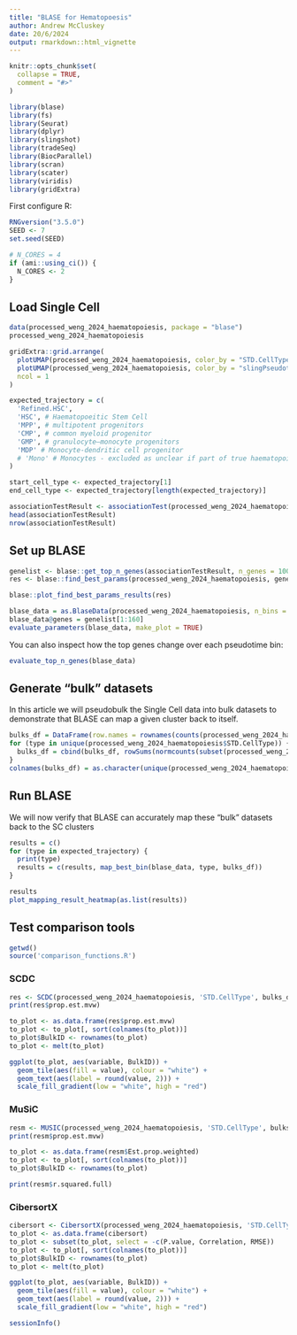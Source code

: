```yaml
---
title: "BLASE for Hematopoesis"
author: Andrew McCluskey
date: 20/6/2024
output: rmarkdown::html_vignette
---
```


```r
knitr::opts_chunk$set(
  collapse = TRUE,
  comment = "#>"
)
```

```r
library(blase)
library(fs)
library(Seurat)
library(dplyr)
library(slingshot)
library(tradeSeq)
library(BiocParallel)
library(scran)
library(scater)
library(viridis)
library(gridExtra)
```

First configure R:
```r
RNGversion("3.5.0")
SEED <- 7
set.seed(SEED)
```

```r
# N_CORES = 4
if (ami::using_ci()) {
  N_CORES <- 2
}
```

## Load Single Cell
```r
data(processed_weng_2024_haematopoiesis, package = "blase")
processed_weng_2024_haematopoiesis

gridExtra::grid.arrange(
  plotUMAP(processed_weng_2024_haematopoiesis, color_by = "STD.CellType", text_by = "STD.CellType"),
  plotUMAP(processed_weng_2024_haematopoiesis, color_by = "slingPseudotime_1"),
  ncol = 1
)
```


```r
expected_trajectory = c(
  'Refined.HSC',
  'HSC', # Haematopoeitic Stem Cell
  'MPP', # multipotent progenitors
  'CMP', # common myeloid progenitor
  'GMP', # granulocyte–monocyte progenitors
  'MDP' # Monocyte-dendritic cell progenitor
  # 'Mono' # Monocytes - excluded as unclear if part of true haematopoiesis process or mature and BM resident
)

start_cell_type <- expected_trajectory[1]
end_cell_type <- expected_trajectory[length(expected_trajectory)]
```



```r
associationTestResult <- associationTest(processed_weng_2024_haematopoiesis, lineages = T, global = F, contrastType = "consecutive")
head(associationTestResult)
nrow(associationTestResult)
```
## Set up BLASE
```r
genelist <- blase::get_top_n_genes(associationTestResult, n_genes = 1000, lineage = 1)
res <- blase::find_best_params(processed_weng_2024_haematopoiesis, genelist, split_by = "pseudotime_range", bins_count_range = c(4, 5, 6, 7, 8, 9, 10), gene_count_range = c(10, 20, 40, 60, 80, 100, 120, 140, 160, 180, 200, 220, 240, 260, 280, 300, 320, 340, 360))

blase::plot_find_best_params_results(res)
```

```r
blase_data = as.BlaseData(processed_weng_2024_haematopoiesis, n_bins = 7)
blase_data@genes = genelist[1:160]
evaluate_parameters(blase_data, make_plot = TRUE)
```
You can also inspect how the top genes change over each pseudotime bin:

```r
evaluate_top_n_genes(blase_data)
```

## Generate "bulk" datasets
In this article we will pseudobulk the Single Cell data into bulk datasets to demonstrate that
BLASE can map a given cluster back to itself.
```r
bulks_df = DataFrame(row.names = rownames(counts(processed_weng_2024_haematopoiesis)))
for (type in unique(processed_weng_2024_haematopoiesis$STD.CellType)) {
  bulks_df = cbind(bulks_df, rowSums(normcounts(subset(processed_weng_2024_haematopoiesis, , STD.CellType == type))))
}
colnames(bulks_df) = as.character(unique(processed_weng_2024_haematopoiesis$STD.CellType))
```

## Run BLASE
We will now verify that BLASE can accurately map these "bulk" datasets back to the SC clusters

```r
results = c()
for (type in expected_trajectory) {
  print(type)
  results = c(results, map_best_bin(blase_data, type, bulks_df))
}
```

```r
results
plot_mapping_result_heatmap(as.list(results))
```
## Test comparison tools
```r
getwd()
source('comparison_functions.R')
```

### SCDC
```r
res <- SCDC(processed_weng_2024_haematopoiesis, 'STD.CellType', bulks_df, 'Sample')
print(res$prop.est.mvw)

to_plot <- as.data.frame(res$prop.est.mvw)
to_plot <- to_plot[, sort(colnames(to_plot))]
to_plot$BulkID <- rownames(to_plot)
to_plot <- melt(to_plot)

ggplot(to_plot, aes(variable, BulkID)) +
  geom_tile(aes(fill = value), colour = "white") +
  geom_text(aes(label = round(value, 2))) +
  scale_fill_gradient(low = "white", high = "red")
```

### MuSiC
```r
resm <- MUSIC(processed_weng_2024_haematopoiesis, 'STD.CellType', bulks_df, 'Sample')
print(resm$prop.est.mvw)

to_plot <- as.data.frame(resm$Est.prop.weighted)
to_plot <- to_plot[, sort(colnames(to_plot))]
to_plot$BulkID <- rownames(to_plot)

print(resm$r.squared.full)
```

### CibersortX

```r
cibersort <- CibersortX(processed_weng_2024_haematopoiesis, 'STD.CellType', bulks_df, N_CORES)
to_plot <- as.data.frame(cibersort)
to_plot <- subset(to_plot, select = -c(P.value, Correlation, RMSE))
to_plot <- to_plot[, sort(colnames(to_plot))]
to_plot$BulkID <- rownames(to_plot)
to_plot <- melt(to_plot)

ggplot(to_plot, aes(variable, BulkID)) +
  geom_tile(aes(fill = value), colour = "white") +
  geom_text(aes(label = round(value, 2))) +
  scale_fill_gradient(low = "white", high = "red")
```

```r
sessionInfo()
```